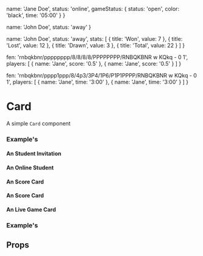 
  name: 'Jane Doe',
  status: 'online',
  gameStatus: {
    status: 'open',
    color: 'black',
    time: '05:00'
  }
}

  name: 'John Doe',
  status: 'away'
}

  name: 'John Doe',
  status: 'away',
  stats: [
    {
      title: 'Won',
      value: 7
    },
    {
      title: 'Lost',
      value: 12
    },
    {
      title: 'Drawn',
      value: 3
    },
    {
      title: 'Total',
      value: 22
    }
  ]
}

  fen: 'rnbqkbnr/pppppppp/8/8/8/8/PPPPPPPP/RNBQKBNR w KQkq - 0 1',
  players: [
    {
      name: 'Jane',
      score: '0.5'
    },
    {
      name: 'Jane',
      score: '0.5'
    }
  ]
}

  fen: 'rnbqkbnr/pppp1ppp/8/4p3/3P4/1P6/P1P1PPPP/RNBQKBNR w KQkq - 0 1',
  players: [
    {
      name: 'Jane',
      time: '3:00'
    },
    {
      name: 'Jane',
      time: '3:00'
    }
  ]
}

<Meta title="Components/Card" component={ClCard} />

# Card

A simple `Card` component

<ClCard type="request" student={studentOnline} />

### Example's

#### An Student Invitation

<Preview>
  <Story name="Online Student">
    <ClCard type="request" student={studentOnline} />
  </Story>
</Preview>

#### An Online Student

<Preview>
  <Story name="Away Student">
    <ClCard type="invite" student={studentAway} />
  </Story>
</Preview>

#### An Score Card

<Preview>
  <Story name="Stat Card">
    <ClCard type="statcard" student={scoreCardData} />
  </Story>
</Preview>

#### An Score Card

<Preview>
  <Story name="Score Card">
    <ClCard
      type="scorecard"
      players={livePlayer.players}
      fen={livePlayer.fen}
    />
  </Story>
</Preview>

#### An Live Game Card

<Preview>
  <Story name="Live Game Card">
    <ClCard
      type="livegame"
      players={livePlayerTwo.players}
      fen={livePlayerTwo.fen}
    />
  </Story>
</Preview>

### Example's

## Props

<Props of={ClCard} />
